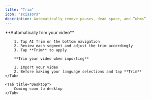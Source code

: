 ```yaml
---
title: "Trim"
icon: "scissors"
description: Automatically remove pauses, dead space, and “uhms”
---
```


<Tabs>
    <Tab title="iOS">
        **Automatically trim your video**

        1. Tap AI Trim on the bottom navigation
        2. Review each segment and adjust the trim accordingly
        3. Tap **Trim** to apply

        **Trim your video when importing**

        1. Import your video
        2. Before making your language selections and tap **Trim**
    </Tab>

    <Tab title="Desktop">
        Coming soon to desktop
    </Tab>
</Tabs>